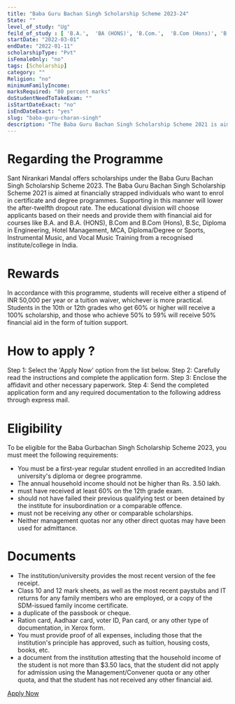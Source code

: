 ```yaml
---
title: "Baba Guru Bachan Singh Scholarship Scheme 2023-24"
State: ""
level_of_study: "Ug"
feild_of_study : [ 'B.A.',  'BA (HONS)', 'B.Com.',  'B.Com (Hons)', 'B.Sc', 'Engineering',  'MCA']
startDate: "2022-03-01"
endDate: "2022-01-11"
scholarshipType: "Pvt"
isFemaleOnly: "no"
tags: [Scholarship]
category: ""
Religion: "no"
minimumFamilyIncome:
marksRequired: "80 percent marks"
doStudentNeedToTakeExam: ""
isStartDateExact: "no"
isEndDateExact: "yes"
slug: "baba-guru-charan-singh"
description: "The Baba Guru Bachan Singh Scholarship Scheme 2021 is aimed at financially strapped individuals who want to enrol in certificate and degree programmes."
---
```


# Regarding the Programme

Sant Nirankari Mandal offers scholarships under the Baba Guru Bachan Singh Scholarship Scheme 2023.
The Baba Guru Bachan Singh Scholarship Scheme 2021 is aimed at financially strapped individuals who want to enrol in certificate and degree programmes.
Supporting in this manner will lower the after-twelfth dropout rate.
The educational division will choose applicants based on their needs and provide them with financial aid for courses like B.A. and B.A. (HONS), B.Com and B.Com (Hons), B.Sc, Diploma in Engineering, Hotel Management, MCA, Diploma/Degree or Sports, Instrumental Music, and Vocal Music Training from a recognised institute/college in India.

# Rewards

In accordance with this programme, students will receive either a stipend of INR 50,000 per year or a tuition waiver, whichever is more practical. Students in the 10th or 12th grades who get 60% or higher will receive a 100% scholarship, and those who achieve 50% to 59% will receive 50% financial aid in the form of tuition support.

# How to apply ?

Step 1: Select the 'Apply Now' option from the list below.
Step 2: Carefully read the instructions and complete the application form.
Step 3: Enclose the affidavit and other necessary paperwork.
Step 4: Send the completed application form and any required documentation to the following address through express mail.

# Eligibility

To be eligible for the Baba Gurbachan Singh Scholarship Scheme 2023, you must meet the following requirements:

- You must be a first-year regular student enrolled in an accredited Indian university's diploma or degree programme.
- The annual household income should not be higher than Rs. 3.50 lakh.
- must have received at least 60% on the 12th grade exam.
- should not have failed their previous qualifying test or been detained by the institute for insubordination or a comparable offence.
- must not be receiving any other or comparable scholarships.
- Neither management quotas nor any other direct quotas may have been used for admittance.

# Documents

- The institution/university provides the most recent version of the fee receipt.
- Class 10 and 12 mark sheets, as well as the most recent paystubs and IT returns for any family members who are employed, or a copy of the SDM-issued family income certificate.
- a duplicate of the passbook or cheque.
- Ration card, Aadhaar card, voter ID, Pan card, or any other type of documentation, in Xerox form.
- You must provide proof of all expenses, including those that the institution's principle has approved, such as tuition, housing costs, books, etc.
- a document from the institution attesting that the household income of the student is not more than $3.50 lacs, that the student did not apply for admission using the Management/Convener quota or any other quota, and that the student has not received any other financial aid.

[Apply Now](https://www.aicte-india.org/schemes/students-development-schemes/Pragati/General-Instructions)
